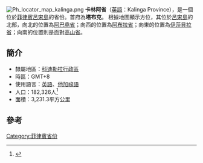 [[File:Ph_locator_map_kalinga.png|right]]
'''卡林阿省'''（[[英語|英語]]：Kalinga Province），是一個位於[[菲律賓|菲律賓]][[呂宋島|呂宋島]]的省份。首府為'''塔布克'''。
根據地圖顯示方位，其位於[[呂宋島|呂宋島]]的北部，向北的位置為[[阿巴堯省|阿巴堯省]]；向西的位置為[[阿布拉省|阿布拉省]]；向東的位置為[[伊莎貝拉省|伊莎貝拉省]]；向南的位置則是面對[[高山省|高山省]]。

==簡介==
*隸屬地區：[[科迪勒拉行政區|科迪勒拉行政區]]
*時區：GMT+8
*使用語言：[[英語|英語]]、[[他加祿語|他加祿語]]
*人口：182,326人<ref>{{cite web|title=Population and Annual Growth Rates for Region, Provinces and Highly Urbanized Cities  Based on Censuses 1995, 2000 and 2007|url=http://www.census.gov.ph/data/census2007/index.html|work=2007 Census|publisher=National Statistics Office|accessdate=16 July 2011|archive-date=2012-07-16|archive-url=https://web.archive.org/web/20120716233046/http://www.census.gov.ph/data/census2007/index.html|dead-url=no}}</ref>
*面積：3,231.3平方公里

==參考==
{{reflist}}

{{菲律賓行政區劃|nocat}}
{{菲律賓小作品}}

[[Category:菲律賓省份|Category:菲律賓省份]]
